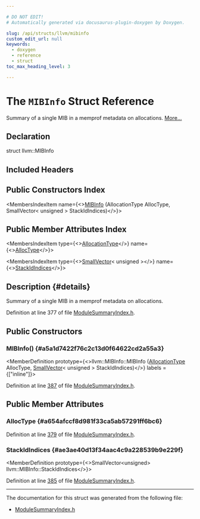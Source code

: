 ```yaml
---

# DO NOT EDIT!
# Automatically generated via docusaurus-plugin-doxygen by Doxygen.

slug: /api/structs/llvm/mibinfo
custom_edit_url: null
keywords:
  - doxygen
  - reference
  - struct
toc_max_heading_level: 3

---
```





# The `MIBInfo` Struct Reference

<DoxygenPage pluginConfig={pluginConfig}>

Summary of a single MIB in a memprof metadata on allocations. <a href="#details">More...</a>

## Declaration

<CodeBlock>struct llvm::MIBInfo</CodeBlock>

## Included Headers

<IncludesList>
<IncludesListItem
  filePath="llvm/IR/ModuleSummaryIndex.h"
  permalink="/docs/api/files/include/include/llvm/include/llvm/ir/modulesummaryindex-h"
  isLocal="true" />
</IncludesList>

## Public Constructors Index

<MembersIndex>

<MembersIndexItem
  name={<><a href="#a5a1d7422f76c2c13d0f64622cd2a55a3">MIBInfo</a> (AllocationType AllocType, SmallVector&lt; unsigned &gt; StackIdIndices)</>}>
</MembersIndexItem>

</MembersIndex>

## Public Member Attributes Index

<MembersIndex>

<MembersIndexItem
  type={<><a href="/docs/api/namespaces/llvm/#a230980cf62b697d22ffdda32f6118e27">AllocationType</a></>}
  name={<><a href="#a654afccf8d981f33ca5ab57291ff6bc6">AllocType</a></>}>
</MembersIndexItem>

<MembersIndexItem
  type={<><a href="/docs/api/classes/llvm/smallvector">SmallVector</a>&lt; unsigned &gt;</>}
  name={<><a href="#ae3ae40d13f34aac4c9a228539b9e229f">StackIdIndices</a></>}>
</MembersIndexItem>

</MembersIndex>

## Description {#details}

Summary of a single MIB in a memprof metadata on allocations.

Definition at line 377 of file <a href="/docs/api/files/include/include/llvm/include/llvm/ir/modulesummaryindex-h">ModuleSummaryIndex.h</a>.

<SectionDefinition>

## Public Constructors

### MIBInfo() {#a5a1d7422f76c2c13d0f64622cd2a55a3}

<MemberDefinition
  prototype={<>llvm::MIBInfo::MIBInfo (<a href="/docs/api/namespaces/llvm/#a230980cf62b697d22ffdda32f6118e27">AllocationType</a> AllocType, <a href="/docs/api/classes/llvm/smallvector">SmallVector</a>&lt; unsigned &gt; StackIdIndices)</>}
  labels = {["inline"]}>

Definition at line <a href="/docs/api/files/include/include/llvm/include/llvm/ir/modulesummaryindex-h/#l00387">387</a> of file <a href="/docs/api/files/include/include/llvm/include/llvm/ir/modulesummaryindex-h">ModuleSummaryIndex.h</a>.
</MemberDefinition>

</SectionDefinition>

<SectionDefinition>

## Public Member Attributes

### AllocType {#a654afccf8d981f33ca5ab57291ff6bc6}

<MemberDefinition
  prototype="AllocationType llvm::MIBInfo::AllocType">

Definition at line <a href="/docs/api/files/include/include/llvm/include/llvm/ir/modulesummaryindex-h/#l00379">379</a> of file <a href="/docs/api/files/include/include/llvm/include/llvm/ir/modulesummaryindex-h">ModuleSummaryIndex.h</a>.
</MemberDefinition>

### StackIdIndices {#ae3ae40d13f34aac4c9a228539b9e229f}

<MemberDefinition
  prototype={<>SmallVector&lt;unsigned&gt; llvm::MIBInfo::StackIdIndices</>}>

Definition at line <a href="/docs/api/files/include/include/llvm/include/llvm/ir/modulesummaryindex-h/#l00385">385</a> of file <a href="/docs/api/files/include/include/llvm/include/llvm/ir/modulesummaryindex-h">ModuleSummaryIndex.h</a>.
</MemberDefinition>

</SectionDefinition>

<hr/>

The documentation for this struct was generated from the following file:

<ul>
<li><a href="/docs/api/files/include/include/llvm/include/llvm/ir/modulesummaryindex-h">ModuleSummaryIndex.h</a></li>
</ul>

</DoxygenPage>
